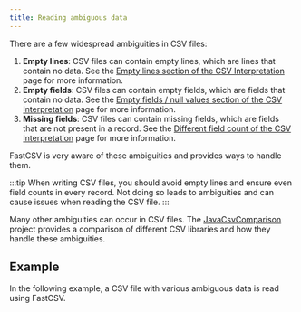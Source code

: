 ```yaml
---
title: Reading ambiguous data
---
```



There are a few widespread ambiguities in CSV files:

1. **Empty lines**: CSV files can contain empty lines, which are lines that contain no data.
   See the [Empty lines section of the CSV Interpretation](/architecture/interpretation/#empty-lines) page for more information.
2. **Empty fields**: CSV files can contain empty fields, which are fields that contain no data.
   See the [Empty fields / null values section of the CSV Interpretation](/architecture/interpretation/#empty-fields--null-values) page for more information.
3. **Missing fields**: CSV files can contain missing fields, which are fields that are not present in a record.
   See the [Different field count of the CSV Interpretation](/architecture/interpretation/#different-field-count) page for more information.

FastCSV is very aware of these ambiguities and provides ways to handle them.

:::tip
When writing CSV files, you should avoid empty lines and ensure even field counts in every record.
Not doing so leads to ambiguities and can cause issues when reading the CSV file.
:::

Many other ambiguities can occur in CSV files. The
[JavaCsvComparison](https://github.com/osiegmar/JavaCsvComparison) project provides a comparison of different CSV
libraries and how they handle these ambiguities.

## Example

In the following example, a CSV file with various ambiguous data is read using FastCSV.

<SourceExample filename="ExampleCsvReaderWithFaultyData.java"/>
